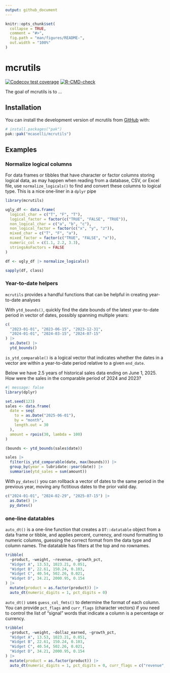 ```yaml
---
output: github_document
---
```


<!-- README.md is generated from README.Rmd. Please edit that file -->

```r
knitr::opts_chunk$set(
  collapse = TRUE,
  comment = "#>",
  fig.path = "man/figures/README-",
  out.width = "100%"
)
```

# mcrutils

<!-- badges: start -->
[![Codecov test coverage](https://codecov.io/gh/mcaselli/mcrutils/graph/badge.svg)](https://app.codecov.io/gh/mcaselli/mcrutils)
[![R-CMD-check](https://github.com/mcaselli/mcrutils/actions/workflows/R-CMD-check.yaml/badge.svg)](https://github.com/mcaselli/mcrutils/actions/workflows/R-CMD-check.yaml)
<!-- badges: end -->

The goal of mcrutils is to ...

## Installation

You can install the development version of mcrutils from [GitHub](https://github.com/) with:

``` r
# install.packages("pak")
pak::pak("mcaselli/mcrutils")
```

## Examples

### Normalize logical columns

For data frames or tibbles that have character or factor columns storing 
logical data, as may happen when reading from a database, CSV, or Excel file,
use `normalize_logicals()` to find and convert these columns to logical type.
This is a nice one-liner in a `dplyr` pipe

```r
library(mcrutils)

ugly_df <- data.frame(
  logical_char = c("T", "F", "T"),
  logical_factor = factor(c("TRUE", "FALSE", "TRUE")),
  non_logical_char = c("a", "b", "c"),
  non_logical_factor = factor(c("x", "y", "z")),
  mixed_char = c("T", "F", "a"),
  mixed_factor = factor(c("TRUE", "FALSE", "x")),
  numeric_col = c(1.1, 2.2, 3.3),
  stringsAsFactors = FALSE
)

df <- ugly_df |> normalize_logicals()

sapply(df, class)
```

### Year-to-date helpers

`mcrutils` provides a handful functions that can be helpful in creating 
year-to-date analyses

With `ytd_bounds()`, quickly find the date bounds of the latest year-to-date 
period in vector of dates, possibly spanning multiple years:
```r
c(
  "2023-01-01", "2023-06-15", "2023-12-31",
  "2024-01-01", "2024-03-15", "2024-07-15"
) |>
  as.Date() |>
  ytd_bounds()
```

`is_ytd_comparable()` is a logical vector that indicates whether the dates
in a vector are within a year-to-date period relative to a given `end_date`. 

Below we have 2.5 years of historical sales data ending on June 1, 2025.
How were the sales in the comparable period of 2024 and 2023?

```r
#| message: false
library(dplyr)

set.seed(123)
sales <- data.frame(
  date = seq(
    to = as.Date("2025-06-01"),
    by = "month",
    length.out = 30
  ),
  amount = rpois(30, lambda = 100)
)

(bounds <- ytd_bounds(sales$date))

sales |>
  filter(is_ytd_comparable(date, max(bounds))) |>
  group_by(year = lubridate::year(date)) |>
  summarise(ytd_sales = sum(amount))
```

With `py_dates()` you can rollback a vector of dates to the same period in the
previous year, moving any fictitious dates to the prior valid day.

```r
c("2024-01-01", "2024-02-29", "2025-07-15") |>
  as.Date() |>
  py_dates()
```


### one-line datatables

`auto_dt()` is a one-line function that creates a `DT::datatable` object from a
data frame or tibble, and applies percent, currency, and round formatting to
numeric columns, guessing the correct format from the data type and column
names. The datatable has filters at the top and no rownames. 

```r
tribble(
  ~product, ~weight, ~revenue, ~growth_pct,
  "Widget A", 13.53, 1023.21, 0.051,
  "Widget B", 22.61, 150.24, 0.103,
  "Widget C", 40.54, 502.26, 0.021,
  "Widget D", 34.21, 2000.95, 0.154
) |>
  mutate(product = as.factor(product)) |>
  auto_dt(numeric_digits = 1, pct_digits = 0)
```

`auto_dt()` uses `guess_col_fmts()` to determine the format of each column. You
can provide `pct_flags` and `curr_flags` (character vectors) if you need to
control the list of "signal" words that indicate a column is a percentage or
currency.


```r
tribble(
  ~product, ~weight, ~dollaz_earned, ~growth_pct,
  "Widget A", 13.53, 1023.21, 0.051,
  "Widget B", 22.61, 150.24, 0.103,
  "Widget C", 40.54, 502.26, 0.021,
  "Widget D", 34.21, 2000.95, 0.154
) |>
  mutate(product = as.factor(product)) |>
  auto_dt(numeric_digits = 1, pct_digits = 0, curr_flags = c("revenue", "dollaz"))
```

